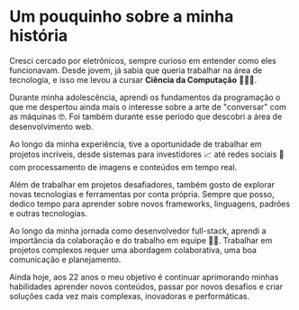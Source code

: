# Um pouquinho sobre a minha história

Cresci cercado por eletrônicos, sempre curioso em entender como eles funcionavam.
Desde jovem, já sabia que queria trabalhar na área de tecnologia, e isso me levou a
cursar **Ciência da Computação** 👨🏻‍💻.

Durante minha adolescência, aprendi os fundamentos da programação o que me despertou ainda mais o
interesse sobre a arte de "conversar" com as máquinas 🤓. Foi também durante esse período que
descobri a área de desenvolvimento web.

Ao longo da minha experiência, tive a oportunidade de trabalhar em projetos incríveis,
desde sistemas para investidores 📈 até redes sociais 📱 com processamento de imagens e conteúdos em tempo real.

Além de trabalhar em projetos desafiadores, também gosto de explorar novas tecnologias e
ferramentas por conta própria. Sempre que posso, dedico tempo para aprender sobre novos
frameworks, linguagens, padrões e outras tecnologias.

Ao longo da minha jornada como desenvolvedor full-stack, aprendi a importância
da colaboração e do trabalho em equipe <span className="inline-block">🤜🤛</span>.
Trabalhar em projetos complexos requer uma abordagem colaborativa, uma boa comunicação
e planejamento.

Ainda hoje, aos 22 anos o meu objetivo é continuar aprimorando minhas habilidades
aprender novos conteúdos, passar por novos desafios e criar soluções cada vez mais
complexas, inovadoras e performáticas.
